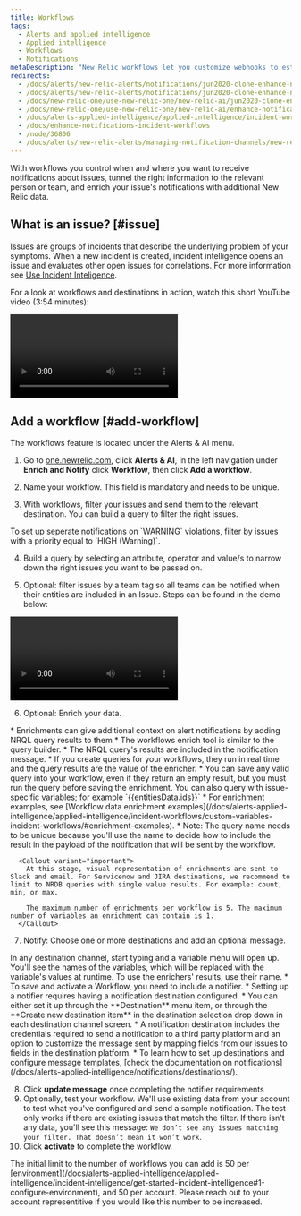 ```yaml
---
title: Workflows
tags:
  - Alerts and applied intelligence
  - Applied intelligence
  - Workflows
  - Notifications
metaDescription: "New Relic workflows let you customize webhooks to establish two-way integrations with your external incident management tool."
redirects:
  - /docs/alerts/new-relic-alerts/notifications/jun2020-clone-enhance-notifications-using-new-relic-incident-workflows
  - /docs/alerts/new-relic-alerts/notifications/jun2020-clone-enhance-notifications-using-incident-workflows
  - /docs/new-relic-one/use-new-relic-one/new-relic-ai/jun2020-clone-enhance-notifications-using-incident-workflows
  - /docs/new-relic-one/use-new-relic-one/new-relic-ai/enhance-notifications-using-incident-workflows
  - /docs/alerts-applied-intelligence/applied-intelligence/incident-workflows/enhance-notifications-incident-workflows
  - /docs/enhance-notifications-incident-workflows
  - /node/36806
  - /docs/alerts/new-relic-alerts/managing-notification-channels/new-relic-connect/
---
```


With workflows you control when and where you want to receive notifications about issues, tunnel the right information to the relevant person or team, and enrich your issue's notifications with additional New Relic data.

## What is an issue? [#issue]

Issues are groups of incidents that describe the underlying problem of your symptoms. When a new incident is created, incident intelligence opens an issue and evaluates other open issues for correlations. For more information see [Use Incident Inteligence](/docs/alerts-applied-intelligence/applied-intelligence/incident-intelligence/use-incident-intelligence/).

For a look at workflows and destinations in action, watch this short YouTube video (3:54 minutes):

<Video
  id="eeUPa3W16Tk"
  type="youtube"
/>

## Add a workflow [#add-workflow]

The workflows feature is located under the Alerts & AI menu.

1. Go to [one.newrelic.com](https://one.newrelic.com), click **Alerts & AI**, in the left navigation under **Enrich and Notify** click **Workflow**, then click **Add a workflow**.

2. Name your workflow. This field is mandatory and needs to be unique.

3. With workflows, filter your issues and send them to the relevant destination. You can build a query to filter the right issues.

<Callout variant="tip">
  To set up seperate notifications on `WARNING` violations, filter by issues with a priority equal to `HIGH (Warning)`.
</Callout>

4. Build a query by selecting an attribute, operator and value/s to narrow down the right issues you want to be passed on. 

5. Optional: filter issues by a team tag so all teams can be notified when their entities are included in an Issue. Steps can be found in the demo below:

<Video
  type="wistia"
  id="8sp8qupnie"
/>

6. Optional: Enrich your data.

<CollapserGroup>
  <Collapser
    className="freq-link"
    id="enrichments"
    title="Enrichments"
  >
    * Enrichments can give additional context on alert notifications by adding NRQL query results to them
    * The workflows enrich tool is similar to the query builder.
    * The NRQL query's results are included in the notification message.
    * If you create queries for your workflows, they run in real time and the query results are the value of the enricher.
    * You can save any valid query into your workflow, even if they return an empty result, but you must run the query before saving the enrichment. You can also query with issue-specific variables; for example `{{entitiesData.ids}}`
    * For enrichment examples, see [Workflow data enrichment examples](/docs/alerts-applied-intelligence/applied-intelligence/incident-workflows/custom-variables-incident-workflows/#enrichment-examples).
    * Note: The query name needs to be unique because you'll use the name to decide how to include the result in the payload of the notification that will be sent by the workflow.

      <Callout variant="important">
        At this stage, visual representation of enrichments are sent to Slack and email. For Servicenow and JIRA destinations, we recommend to limit to NRDB queries with single value results. For example: count, min, or max.

        The maximum number of enrichments per workflow is 5. The maximum number of variables an enrichment can contain is 1.
      </Callout>
  </Collapser>
</CollapserGroup>

7. Notify:  Choose one or more destinations and add an optional message.

  <Callout variant="tip">
    In any destination channel, start typing and a variable menu will open up. You'll see the names of the variables, which will be replaced with the variable's values at runtime. To use the enrichers' results, use their name.
  </Callout>

<CollapserGroup>
  <Collapser
    className="freq-link"
    id="notifier"
    title="Notifier"
  >
    * To save and activate a Workflow, you need to include a notifier.
    * Setting up a notifier requires having a notification destination configured.
    * You can either set it up through the **Destination** menu item, or through the **Create new destination item** in the destination selection drop down in each destination channel screen.
    * A notification destination includes the credentials required to send a notification to a third party platform and an option to customize the message sent by mapping fields from our issues to fields in the destination platform.
    * To learn how to set up destinations and configure message templates, [check the documentation on notifications](/docs/alerts-applied-intelligence/notifications/destinations/).
  </Collapser>
</CollapserGroup>

8. Click **update message** once completing the notifier requirements
9. Optionally, test your workflow. We'll use existing data from your account to test what you've configured and send a sample notification. The test only works if there are existing issues that match the filter. If there isn't any data, you'll see this message: `We don’t see any issues matching your filter. That doesn’t mean it won’t work`. 
10. Click **activate** to complete the workflow.

<Callout variant="important">
  The initial limit to the number of workflows you can add is 50 per [environment](/docs/alerts-applied-intelligence/applied-intelligence/incident-intelligence/get-started-incident-intelligence#1-configure-environment), and 50 per account. Please reach out to your account representitive if you would like this number to be increased.
</Callout>
